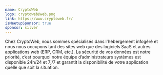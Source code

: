 ```yaml
---
name: CryptoWeb
logo: cryptoweb@web.png
link: https://www.cryptoweb.fr/
isMeetupSponsor: true
sponsor: silver
---
```


Chez CryptoWeb, nous sommes spécialisés dans l'hébergement infogéré et nous nous occupons tant des sites web que des logiciels SaaS et autres applications web (ERP, CRM, etc.).
La sécurité de vos données est notre priorité, c’est pourquoi notre équipe d’administrateurs systèmes est disponible 24h/24 et 7j/7 et garantit la disponibilité de votre application quelle que soit la situation.